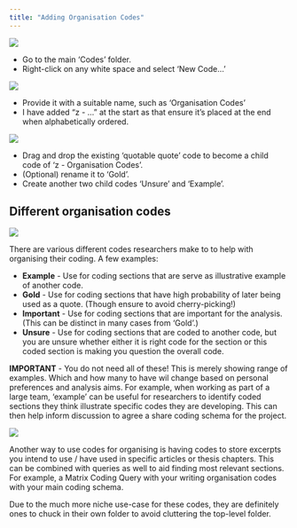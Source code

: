 ```yaml
---
title: "Adding Organisation Codes"
---
```



![](../images/codes-1.png)

- Go to the main 'Codes' folder.
- Right-click on any white space and select 'New Code...'

![](../images/codes-2.png)

- Provide it with a suitable name, such as 'Organisation Codes'
- I have added "z - ..." at the start as that ensure it's placed at the end when alphabetically ordered.

![](../images/codes-3.png)

- Drag and drop the existing 'quotable quote' code to become a child code of 'z - Organisation Codes'.
- (Optional) rename it to 'Gold'.
- Create another two child codes 'Unsure' and 'Example'.

::: {.callout-tip}
## Different organisation codes

![](../images/codes-4.png)

There are various different codes researchers make to to help with organising their coding. A few examples:

- **Example** - Use for coding sections that are serve as illustrative example of another code.
- **Gold** - Use for coding sections that have high probability of later being used as a quote. (Though ensure to avoid cherry-picking!)
- **Important** - Use for coding sections that are important for the analysis. (This can be distinct in many cases from 'Gold'.)
- **Unsure** - Use for coding sections that are coded to another code, but you are unsure whether either it is right code for the section or this coded section is making you question the overall code.

**IMPORTANT** - You do not need all of these! This is merely showing range of examples. Which and how many to have wil change based on personal preferences and analysis aims. For example, when working as part of a large team, 'example' can be useful for researchers to identify coded sections they think illustrate specific codes they are developing. This can then help inform discussion to agree a share coding schema for the project.

![](../images/codes-writing.png)

Another way to use codes for organising is having codes to store excerpts you intend to use / have used in specific articles or thesis chapters. This can be combined with queries as well to aid finding most relevant sections. For example, a Matrix Coding Query with your writing organisation codes with your main coding schema.

Due to the much more niche use-case for these codes, they are definitely ones to chuck in their own folder to avoid cluttering the top-level folder.

:::

